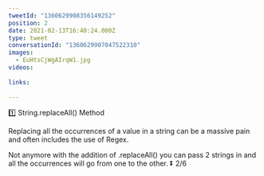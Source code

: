 ```yaml
---
tweetId: "1360629908356149252"
position: 2
date: 2021-02-13T16:40:24.000Z
type: tweet
conversationId: "1360629907047522310"
images:
  - EuHtsCjWgAIrqW1.jpg
videos:
  
links:
  
---
```

1️⃣ String.replaceAll() Method

Replacing all the occurrences of a value in a string can be a massive pain and often includes the use of Regex. 

Not anymore with the addition of .replaceAll() you can pass 2 strings in and all the occurrences will go from one to the other. ⏬ 2/6 
